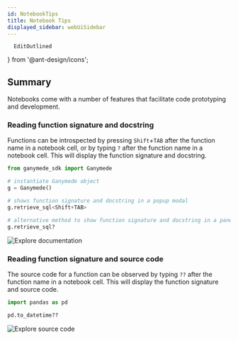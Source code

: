 ```yaml
---
id: NotebookTips
title: Notebook Tips
displayed_sidebar: webUiSidebar
---
```


      EditOutlined
} from '@ant-design/icons';


## Summary

Notebooks come with a number of features that facilitate code prototyping and development.  

### Reading function signature and docstring

Functions can be introspected by pressing `Shift`+`TAB` after the function name in a notebook cell, or by typing `?` after the function name in a notebook cell.  This will display the function signature and docstring.  

```python
from ganymede_sdk import Ganymede

# instantiate Ganymede object
g = Ganymede()

# shows function signature and docstring in a popup modal
g.retrieve_sql<Shift+TAB>

# alternative method to show function signature and docstring in a pane at the bottom of the screen
g.retrieve_sql?
```

<img alt="Explore documentation" 
      src="https://ganymede-bio.mo.cloudinary.net/apiServer/Example_Function_Docstring20230712.png"
      />
&nbsp;

### Reading function signature and source code

The source code for a function can be observed by typing `??` after the function name in a notebook cell.  This will display the function signature and source code.

```python
import pandas as pd

pd.to_datetime??
```

<img alt="Explore source code" 
      src="https://ganymede-bio.mo.cloudinary.net/apiServer/Example_Function_Source_Narrow20230712.png"
      />
&nbsp;
